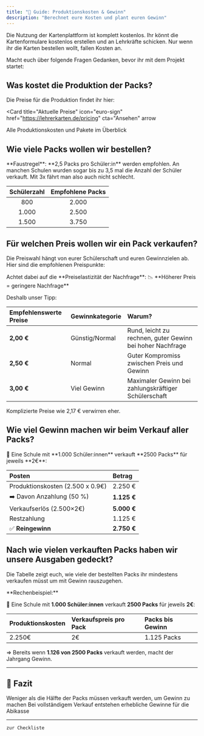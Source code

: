 ```yaml
---
title: "💸 Guide: Produktionskosten & Gewinn"
description: "Berechnet eure Kosten und plant euren Gewinn"
---
```


Die Nutzung der Kartenplattform ist komplett kostenlos. Ihr könnt die Kartenformulare kostenlos erstellen und an Lehrkräfte schicken.
Nur wenn ihr die Karten bestellen wollt, fallen Kosten an.

Macht euch über folgende Fragen Gedanken, bevor ihr mit dem Projekt startet:

## Was kostet die Produktion der Packs?

Die Preise für die Produktion findet ihr hier:

<Card
  title="Aktuelle Preise"
  icon="euro-sign"
  href="https://lehrerkarten.de/pricing"
  cta="Ansehen"
  arrow
>
  Alle Produktionskosten und Pakete im Überblick
</Card>

## Wie viele Packs wollen wir bestellen?

<Note>
  **Faustregel**: **2,5 Packs pro Schüler:in** werden empfohlen. An manchen Schulen wurden sogar bis zu 3,5 mal die Anzahl der Schüler verkauft. Mit 3x fährt man also auch nicht schlecht.
</Note>

| **Schülerzahl** | **Empfohlene Packs** |
| :-------------: | :------------------: |
|       800       |        2.000         |
|      1.000      |        2.500         |
|      1.500      |        3.750         |

## Für welchen Preis wollen wir ein Pack verkaufen?

Die Preiswahl hängt von eurer Schülerschaft und euren Gewinnzielen ab. Hier sind die empfohlenen Preispunkte:

<Info>
  Achtet dabei auf die **Preiselastizität der Nachfrage**: 📉 **Höherer Preis =
  geringere Nachfrage**
</Info>

Deshalb unser Tipp:

| **Empfehlenswerte Preise** | **Gewinnkategorie** | **Warum?**                                                    |
| :------------------------- | :------------------ | :------------------------------------------------------------ |
| **2,00 €**                 | Günstig/Normal      | Rund, leicht zu rechnen, guter Gewinn bei hoher Nachfrage    |
| **2,50 €**                 | Normal              | Guter Kompromiss zwischen Preis und Gewinn                   |
| **3,00 €**                 | Viel Gewinn         | Maximaler Gewinn bei zahlungskräftiger Schülerschaft         |

<Warning>Komplizierte Preise wie 2,17 € verwirren eher.</Warning>

## Wie viel Gewinn machen wir beim Verkauf aller Packs?

<Card title="Rechenbeispiel" icon="calculator" color="gray">
🏫 Eine Schule mit **1.000 Schüler:innen** verkauft **2500 Packs** für jeweils **2€**:

| **Posten**                       | **Betrag**  |
| :------------------------------- | :---------- |
| Produktionskosten (2.500 x 0.9€) | 2.250 €     |
| ➡️ Davon Anzahlung (50 %)        | **1.125 €** |
| Verkaufserlös (2.500×2€)         | **5.000 €** |
| Restzahlung                      | 1.125 €     |
| ✅ **Reingewinn**                | **2.750 €** |

</Card>

## Nach wie vielen verkauften Packs haben wir unsere Ausgaben gedeckt?

Die Tabelle zeigt euch, wie viele der bestellten Packs ihr mindestens verkaufen müsst um mit Gewinn rauszugehen.

<Card title="Break-Even Berechnung" icon="chart-line" color="gray">
**Rechenbeispiel:**

🏫 Eine Schule mit **1.000 Schüler:innen** verkauft **2500 Packs** für jeweils **2€**:

| **Produktionskosten** | **Verkaufspreis pro Pack** | **Packs bis Gewinn** |
| :-------------------- | :------------------------- | :------------------- |
| 2.250€                | 2€                         | 1.125 Packs          |

⇒ Bereits wenn **1.126 von 2500 Packs** verkauft werden, macht der Jahrgang Gewinn.

</Card>

---

## 🎯 Fazit

<CardGroup cols={2}>
  <Card title="Niedriges Risiko" icon="shield-check" color="gray">
    Weniger als die Hälfte der Packs müssen verkauft werden, um Gewinn zu machen
  </Card>
  <Card title="Hohes Gewinnpotential" icon="euro-sign" color="gray" s>
    Bei vollständigem Verkauf entstehen erhebliche Gewinne für die Abikasse
  </Card>
</CardGroup>

---

<CardGroup cols={2}>
  <Card
    title="Zurück"
    icon="arrow-left"
    href="/lehrerkarten/phase1"
>

    zur Checkliste

  </Card>
</CardGroup>
